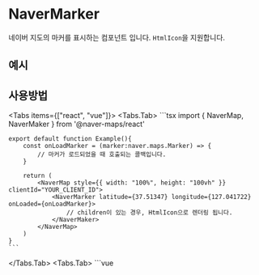 
# NaverMarker

네이버 지도의 마커를 표시하는 컴포넌트 입니다. `HtmlIcon`을 지원합니다.

## 예시

<NaverMap>
  <NaverMarker />
</NaverMap>

## 사용방법

<Tabs items={["react", "vue"]}>
  <Tabs.Tab>
    ```tsx
    import { NaverMap, NaverMaker } from '@naver-maps/react'

    export default function Example(){
        const onLoadMarker = (marker:naver.maps.Marker) => {
            // 마커가 로드되었을 때 호출되는 콜백입니다.
        }

        return (
            <NaverMap style={{ width: "100%", height: "100vh" }} clientId="YOUR_CLIENT_ID">
                <NaverMarker latitude={37.51347} longitude={127.041722} onLoaded={onLoadMarker}>
                    // children이 있는 경우, HtmlIcon으로 렌더링 됩니다.
                </NaverMaker>
            </NaverMap>
        )
    }
    ```

</Tabs.Tab>
<Tabs.Tab>
    ```vue
    <script setup lang="ts">
    import { NaverMap, NaverMarker } from '@naver-maps/vue'
    const onLoadMarker = (marker:naver.maps.Marker) => {
        // 마커가 로드되었을 때 호출되는 콜백입니다.
    }

    </script>

    <template>
        <NaverMap style="width: 100vw; height: 100vh" clientId="YOUR_CLIENT_ID">
            <NaverMaker :latitude="37.51347" :longitude="127.041722" :onLoaded="onLoadMarker">
                // slot 있는 경우, HtmlIcon으로 렌더링 됩니다.
            </NaverMaker>
        </NaverMap>
    </template>
    ```

  </Tabs.Tab>
</Tabs>

### onLoaded

`NaverMarker` 컴포넌트가 렌더링 완료된 이후 실행되는 함수입니다. `naver.maps.Marker` 객체를 인자로 받습니다.
